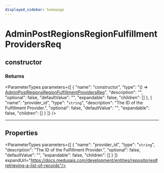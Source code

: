 ```yaml
---
displayed_sidebar: homepage
---
```



# AdminPostRegionsRegionFulfillmentProvidersReq

## constructor

### Returns

<ParameterTypes parameters={[
  {
    "name": "constructor",
    "type": "() => [AdminPostRegionsRegionFulfillmentProvidersReq](medusa.AdminPostRegionsRegionFulfillmentProvidersReq.mdx)",
    "description": "",
    "optional": false,
    "defaultValue": "",
    "expandable": false,
    "children": []
  },
  {
    "name": "provider_id",
    "type": "`string`",
    "description": "The ID of the Fulfillment Provider.",
    "optional": false,
    "defaultValue": "",
    "expandable": false,
    "children": []
  }
]} />

___

## Properties

<ParameterTypes parameters={[
  {
    "name": "provider_id",
    "type": "`string`",
    "description": "The ID of the Fulfillment Provider.",
    "optional": false,
    "defaultValue": "",
    "expandable": false,
    "children": []
  }
]} expandUrl="https://docs.medusajs.com/development/entities/repositories#retrieving-a-list-of-records"/>
